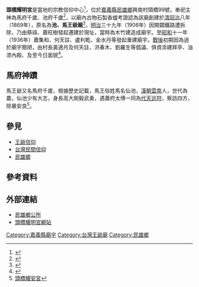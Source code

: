 '''頭橋耀明宮'''是當地的宗教信仰中心<ref>{{Cite web |url=http://blog.yam.com/z2210193 |title=耀安宮路線圖 |access-date=2012-03-23 |archive-date=2016-10-29 |archive-url=https://web.archive.org/web/20161029012726/http://blog.yam.com/z2210193 |dead-url=no }}</ref>，位於[[嘉義縣|嘉義縣]][[民雄鄉|民雄鄉]]興南村頭橋99號，奉祀主神為馬府千歲、池府千歲<ref>{{Cite web |url=http://www.twtaoism.net/php/taoismshow.php?taoism_id=326 |title=道教全球資訊網 |access-date=2011-01-27 |archive-date=2011-08-22 |archive-url=https://web.archive.org/web/20110822041650/http://www.twtaoism.net/php/taoismshow.php?taoism_id=326 |dead-url=no }}</ref>，以廟內古物石製香爐考證認為該廟創建於[[清|清]][[同治|同治]]八年（1869年），原名為'''池、馬王爺廟'''<ref>{{Cite web |url=http://www.im.tv/blog/2029651/1227689 |title=耀明宮吳府千歲緣由 |access-date=2012-04-04 |archive-date=2012-06-15 |archive-url=https://web.archive.org/web/20120615141347/http://www.im.tv/blog/2029651/1227689 |dead-url=no }}</ref>，[[明治|明治]]三十九年（1906年）因開闢鐵路遭拆除，乃由蔡祿、蕭旺樹發起遷建於現址，當時為木竹建造成廟宇。至[[昭和|昭和]]十一年（1936年）蕭集和、何天註、盧利乾、金水丹等發起重建廟宇。[[臺灣戰後時期|戰後]]初期因為過於廟宇簡陋，由村長黃適月及何天註、洪春木、劉羅生等倡議、俱資添建拜亭、油漆內殿、及至今日面貌<ref>{{Cite web |url=http://www.mihjh.cyc.edu.tw/place/%C4%A3%A9%FA%AEc/%C4%A3%A9%FA%AEc.htm |title=民雄文教基金會 |access-date=2011-01-27 |archive-date=2016-06-24 |archive-url=https://web.archive.org/web/20160624005403/http://www.mihjh.cyc.edu.tw/place/%C4%A3%A9%FA%AEc/%C4%A3%A9%FA%AEc.htm |dead-url=yes }}</ref>。

==馬府神蹟==
馬王爺又名馬府千歲，根據歷史記載，馬王俗姓馬名仙池，[[漢朝|漢朝]][[雲南|雲南]]人，世代為農，仙池少有大志，身長高大剛毅武勇，遇蕭府太傅一同為[[代天巡狩|代天巡狩]]，察訪四方，除暴安良<ref>[http://www.im.tv/Blog/ArticleTag.asp?memid=2029651&tagid=5985 頭橋耀安宮]</ref>。

==參見==
*[[王爺信仰|王爺信仰]]
*[[台灣民間信仰|台灣民間信仰]]
*[[民雄鄉|民雄鄉]]

==參考資料==
{{reflist}}

==外部連結==
*[http://www.msch.gov.tw/ 民雄鄉公所] {{Wayback|url=http://www.msch.gov.tw/ |date=20130104073415 }}
*[http://tw.myblog.yahoo.com/jw!4fiwaR6DQE6IQbmcs9pnc0pBeQ-- 頭橋耀明宮網站] {{Wayback|url=http://tw.myblog.yahoo.com/jw!4fiwaR6DQE6IQbmcs9pnc0pBeQ-- |date=20190925201550 }}


{{台灣小作品}}

[[Category:嘉義縣廟宇|Category:嘉義縣廟宇]]
[[Category:台灣王爺廟|Category:台灣王爺廟]]
[[Category:民雄鄉|Category:民雄鄉]]